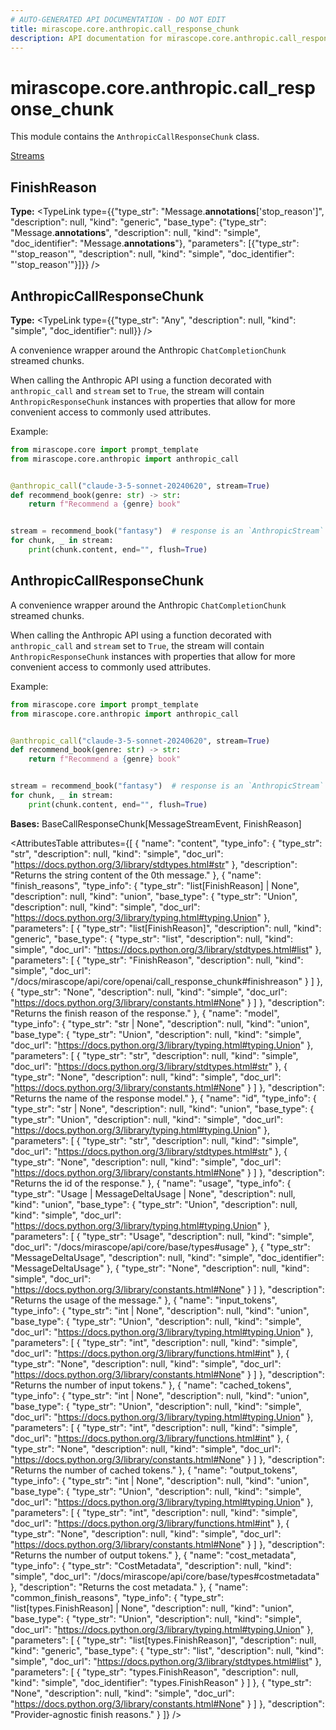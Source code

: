 ```yaml
---
# AUTO-GENERATED API DOCUMENTATION - DO NOT EDIT
title: mirascope.core.anthropic.call_response_chunk
description: API documentation for mirascope.core.anthropic.call_response_chunk
---
```


# mirascope.core.anthropic.call_response_chunk

This module contains the `AnthropicCallResponseChunk` class.

<Info title="Usage">

[Streams](/docs/mirascope/learn/streams#handling-streamed-responses)

</Info>

## <ApiType type="Attribute" path="core/anthropic/call_response_chunk" symbolName="FinishReason" /> FinishReason

**Type:** <TypeLink type={{"type_str": "Message.__annotations__['stop_reason']", "description": null, "kind": "generic", "base_type": {"type_str": "Message.__annotations__", "description": null, "kind": "simple", "doc_identifier": "Message.__annotations__"}, "parameters": [{"type_str": "'stop_reason'", "description": null, "kind": "simple", "doc_identifier": "'stop_reason'"}]}} />


## <ApiType type="Attribute" path="core/anthropic/call_response_chunk" symbolName="AnthropicCallResponseChunk" /> AnthropicCallResponseChunk

**Type:** <TypeLink type={{"type_str": "Any", "description": null, "kind": "simple", "doc_identifier": null}} />

A convenience wrapper around the Anthropic `ChatCompletionChunk` streamed chunks.

When calling the Anthropic API using a function decorated with `anthropic_call` and
`stream` set to `True`, the stream will contain `AnthropicResponseChunk` instances
with properties that allow for more convenient access to commonly used attributes.

Example:

```python
from mirascope.core import prompt_template
from mirascope.core.anthropic import anthropic_call


@anthropic_call("claude-3-5-sonnet-20240620", stream=True)
def recommend_book(genre: str) -> str:
    return f"Recommend a {genre} book"


stream = recommend_book("fantasy")  # response is an `AnthropicStream`
for chunk, _ in stream:
    print(chunk.content, end="", flush=True)
```


## <ApiType type="Class" path="core/anthropic/call_response_chunk" symbolName="AnthropicCallResponseChunk" /> AnthropicCallResponseChunk

A convenience wrapper around the Anthropic `ChatCompletionChunk` streamed chunks.

When calling the Anthropic API using a function decorated with `anthropic_call` and
`stream` set to `True`, the stream will contain `AnthropicResponseChunk` instances
with properties that allow for more convenient access to commonly used attributes.

Example:

```python
from mirascope.core import prompt_template
from mirascope.core.anthropic import anthropic_call


@anthropic_call("claude-3-5-sonnet-20240620", stream=True)
def recommend_book(genre: str) -> str:
    return f"Recommend a {genre} book"


stream = recommend_book("fantasy")  # response is an `AnthropicStream`
for chunk, _ in stream:
    print(chunk.content, end="", flush=True)
```

**Bases:** BaseCallResponseChunk[MessageStreamEvent, FinishReason]

<AttributesTable
  attributes={[
  {
    "name": "content",
    "type_info": {
      "type_str": "str",
      "description": null,
      "kind": "simple",
      "doc_url": "https://docs.python.org/3/library/stdtypes.html#str"
    },
    "description": "Returns the string content of the 0th message."
  },
  {
    "name": "finish_reasons",
    "type_info": {
      "type_str": "list[FinishReason] | None",
      "description": null,
      "kind": "union",
      "base_type": {
        "type_str": "Union",
        "description": null,
        "kind": "simple",
        "doc_url": "https://docs.python.org/3/library/typing.html#typing.Union"
      },
      "parameters": [
        {
          "type_str": "list[FinishReason]",
          "description": null,
          "kind": "generic",
          "base_type": {
            "type_str": "list",
            "description": null,
            "kind": "simple",
            "doc_url": "https://docs.python.org/3/library/stdtypes.html#list"
          },
          "parameters": [
            {
              "type_str": "FinishReason",
              "description": null,
              "kind": "simple",
              "doc_url": "/docs/mirascope/api/core/openai/call_response_chunk#finishreason"
            }
          ]
        },
        {
          "type_str": "None",
          "description": null,
          "kind": "simple",
          "doc_url": "https://docs.python.org/3/library/constants.html#None"
        }
      ]
    },
    "description": "Returns the finish reason of the response."
  },
  {
    "name": "model",
    "type_info": {
      "type_str": "str | None",
      "description": null,
      "kind": "union",
      "base_type": {
        "type_str": "Union",
        "description": null,
        "kind": "simple",
        "doc_url": "https://docs.python.org/3/library/typing.html#typing.Union"
      },
      "parameters": [
        {
          "type_str": "str",
          "description": null,
          "kind": "simple",
          "doc_url": "https://docs.python.org/3/library/stdtypes.html#str"
        },
        {
          "type_str": "None",
          "description": null,
          "kind": "simple",
          "doc_url": "https://docs.python.org/3/library/constants.html#None"
        }
      ]
    },
    "description": "Returns the name of the response model."
  },
  {
    "name": "id",
    "type_info": {
      "type_str": "str | None",
      "description": null,
      "kind": "union",
      "base_type": {
        "type_str": "Union",
        "description": null,
        "kind": "simple",
        "doc_url": "https://docs.python.org/3/library/typing.html#typing.Union"
      },
      "parameters": [
        {
          "type_str": "str",
          "description": null,
          "kind": "simple",
          "doc_url": "https://docs.python.org/3/library/stdtypes.html#str"
        },
        {
          "type_str": "None",
          "description": null,
          "kind": "simple",
          "doc_url": "https://docs.python.org/3/library/constants.html#None"
        }
      ]
    },
    "description": "Returns the id of the response."
  },
  {
    "name": "usage",
    "type_info": {
      "type_str": "Usage | MessageDeltaUsage | None",
      "description": null,
      "kind": "union",
      "base_type": {
        "type_str": "Union",
        "description": null,
        "kind": "simple",
        "doc_url": "https://docs.python.org/3/library/typing.html#typing.Union"
      },
      "parameters": [
        {
          "type_str": "Usage",
          "description": null,
          "kind": "simple",
          "doc_url": "/docs/mirascope/api/core/base/types#usage"
        },
        {
          "type_str": "MessageDeltaUsage",
          "description": null,
          "kind": "simple",
          "doc_identifier": "MessageDeltaUsage"
        },
        {
          "type_str": "None",
          "description": null,
          "kind": "simple",
          "doc_url": "https://docs.python.org/3/library/constants.html#None"
        }
      ]
    },
    "description": "Returns the usage of the message."
  },
  {
    "name": "input_tokens",
    "type_info": {
      "type_str": "int | None",
      "description": null,
      "kind": "union",
      "base_type": {
        "type_str": "Union",
        "description": null,
        "kind": "simple",
        "doc_url": "https://docs.python.org/3/library/typing.html#typing.Union"
      },
      "parameters": [
        {
          "type_str": "int",
          "description": null,
          "kind": "simple",
          "doc_url": "https://docs.python.org/3/library/functions.html#int"
        },
        {
          "type_str": "None",
          "description": null,
          "kind": "simple",
          "doc_url": "https://docs.python.org/3/library/constants.html#None"
        }
      ]
    },
    "description": "Returns the number of input tokens."
  },
  {
    "name": "cached_tokens",
    "type_info": {
      "type_str": "int | None",
      "description": null,
      "kind": "union",
      "base_type": {
        "type_str": "Union",
        "description": null,
        "kind": "simple",
        "doc_url": "https://docs.python.org/3/library/typing.html#typing.Union"
      },
      "parameters": [
        {
          "type_str": "int",
          "description": null,
          "kind": "simple",
          "doc_url": "https://docs.python.org/3/library/functions.html#int"
        },
        {
          "type_str": "None",
          "description": null,
          "kind": "simple",
          "doc_url": "https://docs.python.org/3/library/constants.html#None"
        }
      ]
    },
    "description": "Returns the number of cached tokens."
  },
  {
    "name": "output_tokens",
    "type_info": {
      "type_str": "int | None",
      "description": null,
      "kind": "union",
      "base_type": {
        "type_str": "Union",
        "description": null,
        "kind": "simple",
        "doc_url": "https://docs.python.org/3/library/typing.html#typing.Union"
      },
      "parameters": [
        {
          "type_str": "int",
          "description": null,
          "kind": "simple",
          "doc_url": "https://docs.python.org/3/library/functions.html#int"
        },
        {
          "type_str": "None",
          "description": null,
          "kind": "simple",
          "doc_url": "https://docs.python.org/3/library/constants.html#None"
        }
      ]
    },
    "description": "Returns the number of output tokens."
  },
  {
    "name": "cost_metadata",
    "type_info": {
      "type_str": "CostMetadata",
      "description": null,
      "kind": "simple",
      "doc_url": "/docs/mirascope/api/core/base/types#costmetadata"
    },
    "description": "Returns the cost metadata."
  },
  {
    "name": "common_finish_reasons",
    "type_info": {
      "type_str": "list[types.FinishReason] | None",
      "description": null,
      "kind": "union",
      "base_type": {
        "type_str": "Union",
        "description": null,
        "kind": "simple",
        "doc_url": "https://docs.python.org/3/library/typing.html#typing.Union"
      },
      "parameters": [
        {
          "type_str": "list[types.FinishReason]",
          "description": null,
          "kind": "generic",
          "base_type": {
            "type_str": "list",
            "description": null,
            "kind": "simple",
            "doc_url": "https://docs.python.org/3/library/stdtypes.html#list"
          },
          "parameters": [
            {
              "type_str": "types.FinishReason",
              "description": null,
              "kind": "simple",
              "doc_identifier": "types.FinishReason"
            }
          ]
        },
        {
          "type_str": "None",
          "description": null,
          "kind": "simple",
          "doc_url": "https://docs.python.org/3/library/constants.html#None"
        }
      ]
    },
    "description": "Provider-agnostic finish reasons."
  }
]}
/>


